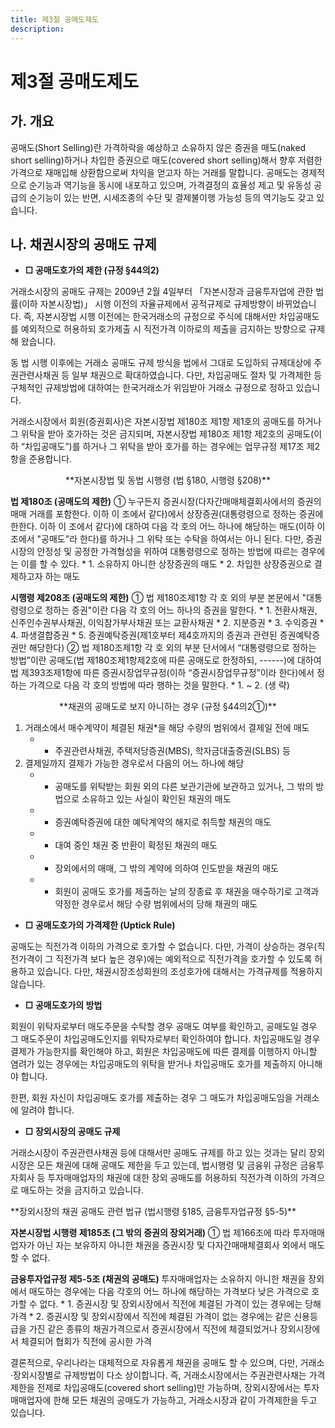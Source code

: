 ```yaml
---
title: 제3절 공매도제도
description:
---
```


# 제3절 공매도제도

## 가. 개요

공매도(Short Selling)란 가격하락을 예상하고 소유하지 않은 증권을 매도(naked short selling)하거나 차입한 증권으로 매도(covered short selling)해서 향후 저렴한 가격으로 재매입해 상환함으로써 차익을 얻고자 하는 거래를 말합니다. 공매도는 경제적으로 순기능과 역기능을 동시에 내포하고 있으며, 가격결정의 효율성 제고 및 유동성 공급의 순기능이 있는 반면, 시세조종의 수단 및 결제불이행 가능성 등의 역기능도 갖고 있습니다.

<GCenterImg src="/bm/430_1_pic.jpg" caption="공매도 거래 흐름"/>

## 나. 채권시장의 공매도 규제

* **□ 공매도호가의 제한 (규정 §44의2)**

거래소시장의 공매도 규제는 2009년 2월 4일부터 「자본시장과 금융투자업에 관한 법률(이하 자본시장법)」 시행 이전의 자율규제에서 공적규제로 규제방향이 바뀌었습니다. 즉, 자본시장법 시행 이전에는 한국거래소의 규정으로 주식<GTooltipIcon desc="ʼ06.10월, 세계적인 금융위기로 인한 증시불안에 대응하기 위해 주식에 대해서만 공매도 금지 조치" severity="info"/>에 대해서만 차입공매도를 예외적으로 허용하되 호가제출 시 직전가격 이하로의 제출을 금지하는 방향으로 규제해 왔습니다. 

동 법 시행 이후에는 거래소 공매도 규제 방식을 법에서 그대로 도입하되 규제대상에 주권관련사채권 등 일부 채권<GTooltipIcon desc="ʼ09.2.4일, 자본시장법 시행으로 주권관련사채권의 차입공매도에 대한 규제를 처음으로 도입하였고, 수익증권인 주택저당증권(MBS) 및 학자금대출증권(SLBS)과 파생결합증권인 주가연계증권(ELS)은 거래소 규정에 따라 채권으로 보기 때문에 공매도 규제를 받음" severity="info"/>으로 확대하였습니다. 다만, 차입공매도 절차 및 가격제한 등 구체적인 규제방법에 대하여는 한국거래소가 위임받아 거래소 규정으로 정하고 있습니다.

거래소시장에서 회원(증권회사)은 자본시장법 제180조 제1항 제1호의 공매도를 하거나 그 위탁을 받아 호가하는 것은 금지되며, 자본시장법 제180조 제1항 제2호의 공매도(이하 “차입공매도”)를 하거나 그 위탁을 받아 호가를 하는 경우에는 업무규정 제17조 제2항을 준용합니다.

<GCallout severity="success">

<center>**자본시장법 및 동법 시행령 (법 §180, 시행령 §208)**</center>

**법 제180조 (공매도의 제한)** ① 누구든지 증권시장(다자간매매체결회사에서의 증권의 매매 거래를 포함한다. 이하 이 조에서 같다)에서 상장증권(대통령령으로 정하는 증권에 한한다. 이하 이 조에서 같다)에 대하여 다음 각 호의 어느 하나에 해당하는 매도(이하 이 조에서 "공매도"라 한다)를 하거나 그 위탁 또는 수탁을 하여서는 아니 된다. 다만, 증권시장의 안정성 및 공정한 가격형성을 위하여 대통령령으로 정하는 방법에 따르는 경우에는 이를 할 수 있다. 
    * 1. 소유하지 아니한 상장증권의 매도
    * 2. 차입한 상장증권으로 결제하고자 하는 매도

**시행령 제208조 (공매도의 제한)** ① 법 제180조제1항 각 호 외의 부분 본문에서 "대통령령으로 정하는 증권"이란 다음 각 호의 어느 하나의 증권을 말한다.
    * 1. 전환사채권, 신주인수권부사채권, 이익참가부사채권 또는 교환사채권
    * 2. 지분증권
    * 3. 수익증권
    * 4. 파생결합증권
    * 5. 증권예탁증권(제1호부터 제4호까지의 증권과 관련된 증권예탁증권만 해당한다)
② 법 제180조제1항 각 호 외의 부분 단서에서 “대통령령으로 정하는 방법”이란 공매도(법 제180조제1항제2호에 따른 공매도로 한정하되, ------)에 대하여 법 제393조제1항에 따른 증권시장업무규정(이하 “증권시장업무규정”이라 한다)에서 정하는 가격으로 다음 각 호의 방법에 따라 행하는 것을 말한다. 
    * 1. ~ 2. (생 략)
</GCallout>

<GCallout severity="success">

<center>**채권의 공매도로 보지 아니하는 경우 (규정 §44의2①)**</center>

1. 거래소에서 매수계약이 체결된 채권*을 해당 수량의 범위에서 결제일 전에 매도
    * * 주권관련사채권, 주택저당증권(MBS), 학자금대출증권(SLBS) 등
2. 결제일까지 결제가 가능한 경우로서 다음의 어느 하나에 해당
    * - 공매도를 위탁받는 회원 외의 다른 보관기관에 보관하고 있거나, 그 밖의 방법으로 소유하고 있는 사실이 확인된 채권의 매도
    * - 증권예탁증권에 대한 예탁계약의 해지로 취득할 채권의 매도
    * - 대여 중인 채권 중 반환이 확정된 채권의 매도
    * - 장외에서의 매매, 그 밖의 계약에 의하여 인도받을 채권의 매도
    * - 회원이 공매도 호가를 제출하는 날의 장종료 후 채권을 매수하기로 고객과 약정한 경우로서 해당 수량 범위에서의 당해 채권의 매도
</GCallout>

* **□ 공매도호가의 가격제한 (Uptick Rule)**

공매도는 직전가격 이하의 가격으로 호가할 수 없습니다. 다만, 가격이 상승하는 경우(직전가격이 그 직전가격 보다 높은 경우)에는 예외적으로 직전가격을 호가할 수 있도록 허용하고 있습니다. 다만, 채권시장조성회원의 조성호가에 대해서는 가격규제를 적용하지 않습니다.

<GCenterImg src="/bm/430_2_tab.jpg" caption="공매도 시 직전가격으로 호가할 수 있는 경우" />

* **□ 공매도호가의 방법**

회원이 위탁자로부터 매도주문을 수탁할 경우 공매도 여부를 확인하고, 공매도일 경우 그 매도주문이 차입공매도인지를 위탁자로부터 확인하여야 합니다. 차입공매도일 경우 결제가 가능한지를 확인해야 하고, 회원은 차입공매도에 따른 결제를 이행하지 아니할 염려가 있는 경우에는 차입공매도의 위탁을 받거나 차입공매도 호가를 제출하지 아니해야 합니다. 

한편, 회원 자신이 차입공매도 호가를 제출하는 경우 그 매도가 차입공매도임을 거래소에 알려야 합니다.

<GCenterImg src="/bm/430_3_tab.jpg" caption="우리나라의 채권 공매도 규제 현황" />

* **□ 장외시장의 공매도 규제**

거래소시장이 주권관련사채권 등에 대해서만 공매도 규제를 하고 있는 것과는 달리 장외시장은 모든 채권에 대해 공매도 제한을 두고 있는데, 법시행령 및 금융위 규정은 금융투자회사 등 투자매매업자의 채권에 대한 장외 공매도를 허용하되 직전가격 이하의 가격으로 매도하는 것을 금지하고 있습니다.

<GCallout severity="success">
**장외시장의 채권 공매도 관련 법규 (법시행령 §185, 금융투자업규정 §5-5)**

**자본시장법 시행령 제185조 (그 밖의 증권의 장외거래)** ① 법 제166조에 따라 투자매매업자가 아닌 자는 보유하지 아니한 채권을 증권시장 및 다자간매매체결회사 외에서 매도할 수 없다.

**금융투자업규정 제5-5조 (채권의 공매도)** 투자매매업자는 소유하지 아니한 채권을 장외에서 매도하는 경우에는 다음 각호의 어느 하나에 해당하는 가격보다 낮은 가격으로 호가할 수 없다.
    * 1. 증권시장 및 장외시장에서 직전에 체결된 가격이 있는 경우에는 당해 가격
    * 2. 증권시장 및 장외시장에서 직전에 체결된 가격이 없는 경우에는 같은 신용등급을 가진 같은 종류의 채권가격으로서 증권시장에서 직전에 체결되었거나 장외시장에서 체결되어 협회가 직전에 공시한 가격
</GCallout>

결론적으로, 우리나라는 대체적으로 자유롭게 채권을 공매도 할 수 있으며, 다만, 거래소·장외시장별로 규제방법이 다소 상이합니다. 즉, 거래소시장에서는 주권관련사채는 가격제한을 전제로 차입공매도(covered short selling)만 가능하며, 장외시장에서는 투자매매업자에 한해 모든 채권의 공매도가 가능하고, 거래소시장과 같이 가격제한을 두고 있습니다.


